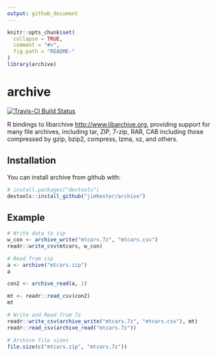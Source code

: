 ```yaml
---
output: github_document
---
```


<!-- README.md is generated from README.Rmd. Please edit that file -->

```r
knitr::opts_chunk$set(
  collapse = TRUE,
  comment = "#>",
  fig.path = "README-"
)
library(archive)
```
# archive
[![Travis-CI Build Status](https://travis-ci.org/jimhester/archive.svg?branch=master)](https://travis-ci.org/jimhester/archive)

R bindings to libarchive <http://www.libarchive.org>, providing support for
many file archives, including tar, ZIP, 7-zip, RAR, CAB including those
compressed by gzip, bzip2, compress, lzma, xz, and others.

## Installation

You can install archive from github with:


``` r
# install.packages("devtools")
devtools::install_github("jimhester/archive")
```

## Example

```r
# Write data to zip
w_con <- archive_write("mtcars.7z", "mtcars.csv")
readr::write_csv(mtcars, w_con)

# Read from zip
a <- archive("mtcars.zip")
a

con2 <- archive_read(a, 1)

mt <- readr::read_csv(con2)
mt

# Write and Read from 7z
readr::write_csv(archive_write("mtcars.7z", "mtcars.csv"), mt)
readr::read_csv(archive_read("mtcars.7z"))

# Archive file sizes
file.size(c("mtcars.zip", "mtcars.7z"))
```

